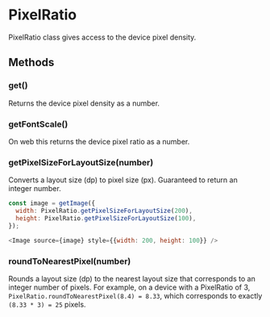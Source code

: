 
<Meta title="APIs|PixelRatio" />

# PixelRatio

PixelRatio class gives access to the device pixel density.

## Methods

### get()

Returns the device pixel density as a number.

### getFontScale()

On web this returns the device pixel ratio as a number.

### getPixelSizeForLayoutSize(number)

Converts a layout size (dp) to pixel size (px). Guaranteed to return an integer number.

```js
const image = getImage({
  width: PixelRatio.getPixelSizeForLayoutSize(200),
  height: PixelRatio.getPixelSizeForLayoutSize(100),
});

<Image source={image} style={{width: 200, height: 100}} />
```

### roundToNearestPixel(number)

Rounds a layout size (dp) to the nearest layout size that corresponds to an
integer number of pixels. For example, on a device with a PixelRatio of 3,
`PixelRatio.roundToNearestPixel(8.4) = 8.33`, which corresponds to exactly
`(8.33 * 3) = 25` pixels.
